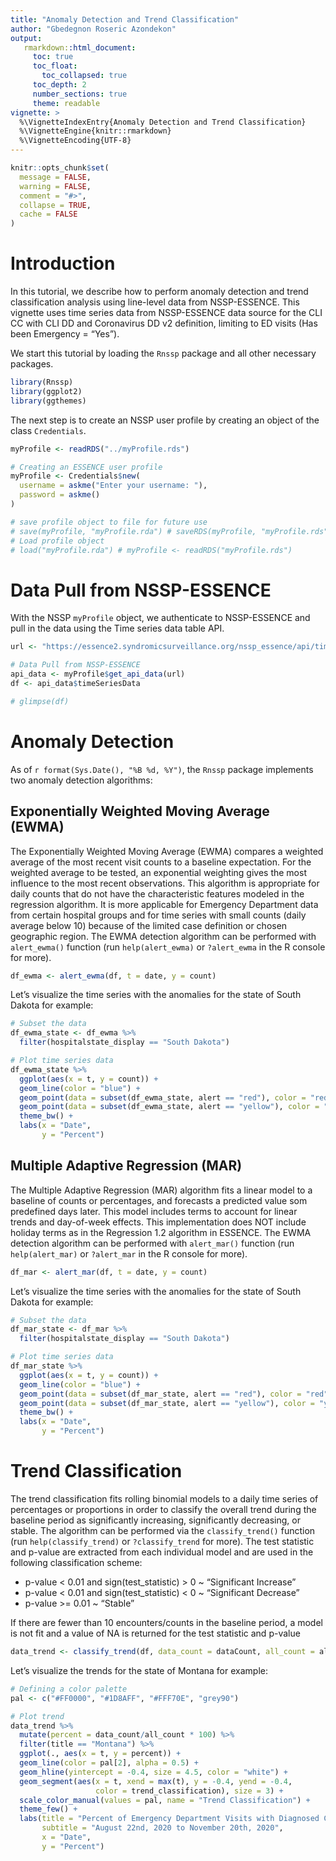 ```yaml
---
title: "Anomaly Detection and Trend Classification"
author: "Gbedegnon Roseric Azondekon"
output:
   rmarkdown::html_document:
     toc: true
     toc_float:
       toc_collapsed: true
     toc_depth: 2
     number_sections: true
     theme: readable
vignette: >
  %\VignetteIndexEntry{Anomaly Detection and Trend Classification}
  %\VignetteEngine{knitr::rmarkdown}
  %\VignetteEncoding{UTF-8}
---
```


```r
knitr::opts_chunk$set(
  message = FALSE,
  warning = FALSE,
  comment = "#>",
  collapse = TRUE,
  cache = FALSE
)
```

# Introduction {-}
In this tutorial, we describe how to perform anomaly detection and trend classification analysis using line-level data from NSSP-ESSENCE. This vignette uses time series data from NSSP-ESSENCE data source for the CLI CC with CLI DD and Coronavirus DD v2 definition, limiting to ED visits (Has been Emergency = "Yes").

We start this tutorial by loading the `Rnssp` package and all other necessary packages.

```r
library(Rnssp)
library(ggplot2)
library(ggthemes)
```

The next step is to create an NSSP user profile by creating an object of the class `Credentials`. 

```r
myProfile <- readRDS("../myProfile.rds")
```


```r
# Creating an ESSENCE user profile
myProfile <- Credentials$new(
  username = askme("Enter your username: "), 
  password = askme()
)

# save profile object to file for future use
# save(myProfile, "myProfile.rda") # saveRDS(myProfile, "myProfile.rds")
# Load profile object
# load("myProfile.rda") # myProfile <- readRDS("myProfile.rds")
```

# Data Pull from NSSP-ESSENCE
With the NSSP `myProfile` object, we authenticate to NSSP-ESSENCE and pull in the data using the Time series data table API.
```r
url <- "https://essence2.syndromicsurveillance.org/nssp_essence/api/timeSeries?endDate=20Nov20&percentParam=ccddCategory&datasource=va_hosp&startDate=22Aug20&medicalGroupingSystem=essencesyndromes&userId=2362&aqtTarget=TimeSeries&ccddCategory=cli%20cc%20with%20cli%20dd%20and%20coronavirus%20dd%20v2&geographySystem=hospitalstate&detector=probregv2&timeResolution=daily&hasBeenE=1&stratVal=&multiStratVal=geography&graphOnly=true&numSeries=0&graphOptions=multipleSmall&seriesPerYear=false&nonZeroComposite=false&removeZeroSeries=true&sigDigits=true&startMonth=January&stratVal=&multiStratVal=geography&graphOnly=true&numSeries=0&graphOptions=multipleSmall&seriesPerYear=false&startMonth=January&nonZeroComposite=false"

# Data Pull from NSSP-ESSENCE
api_data <- myProfile$get_api_data(url)
df <- api_data$timeSeriesData

# glimpse(df)

```

# Anomaly Detection
As of `r format(Sys.Date(), "%B %d, %Y")`, the `Rnssp` package implements two anomaly detection algorithms:

## Exponentially Weighted Moving Average (EWMA)
The Exponentially Weighted Moving Average (EWMA) compares a weighted average of the most recent visit counts to a baseline expectation. For the weighted average to be tested, an exponential weighting gives the most influence to the most recent observations. This algorithm is appropriate for daily counts that do not have the characteristic features modeled in the regression algorithm. It is more applicable for Emergency Department data from certain hospital groups and for time series with small counts (daily average below 10) because of the limited case definition or chosen geographic region. The EWMA detection algorithm can be performed with `alert_ewma()` function (run `help(alert_ewma)` or `?alert_ewma` in the R console for more).

```r
df_ewma <- alert_ewma(df, t = date, y = count)
```

Let's visualize the time series with the anomalies for the state of South Dakota for example:

```r
# Subset the data
df_ewma_state <- df_ewma %>%
  filter(hospitalstate_display == "South Dakota")

# Plot time series data
df_ewma_state %>%
  ggplot(aes(x = t, y = count)) +
  geom_line(color = "blue") +
  geom_point(data = subset(df_ewma_state, alert == "red"), color = "red") +
  geom_point(data = subset(df_ewma_state, alert == "yellow"), color = "yellow") +
  theme_bw() +
  labs(x = "Date",
       y = "Percent")
```


## Multiple Adaptive Regression (MAR)
The Multiple Adaptive Regression (MAR) algorithm fits a linear model to a baseline of counts or percentages, and forecasts a predicted value som predefined days later. This model includes terms to account for linear trends and day-of-week effects. This implementation does NOT include holiday terms as in the Regression 1.2 algorithm in ESSENCE. The EWMA detection algorithm can be performed with `alert_mar()` function (run `help(alert_mar)` or `?alert_mar` in the R console for more).


```r
df_mar <- alert_mar(df, t = date, y = count)
```

Let's visualize the time series with the anomalies for the state of South Dakota for example:

```r
# Subset the data
df_mar_state <- df_mar %>%
  filter(hospitalstate_display == "South Dakota")

# Plot time series data
df_mar_state %>%
  ggplot(aes(x = t, y = count)) +
  geom_line(color = "blue") +
  geom_point(data = subset(df_mar_state, alert == "red"), color = "red") +
  geom_point(data = subset(df_mar_state, alert == "yellow"), color = "yellow") +
  theme_bw() +
  labs(x = "Date",
       y = "Percent")
```

# Trend Classification
The trend classification fits rolling binomial models to a daily time series of percentages or proportions in order to classify the overall trend during the baseline period as significantly increasing, significantly decreasing, or stable. The algorithm can be performed via the `classify_trend()` function (run `help(classify_trend)` or `?classify_trend` for more). The test statistic and p-value are extracted from each individual model and are used in the following classification scheme:

- p-value < 0.01 and sign(test_statistic) > 0 ~ "Significant Increase" 
- p-value < 0.01 and sign(test_statistic) < 0 ~ "Significant Decrease" 
- p-value >= 0.01 ~ "Stable" 

If there are fewer than 10 encounters/counts in the baseline period, a model is not fit and a value of NA is returned for the test statistic and p-value

```r
data_trend <- classify_trend(df, data_count = dataCount, all_count = allCount)
```

Let's visualize the trends for the state of Montana for example:

```r
# Defining a color palette
pal <- c("#FF0000", "#1D8AFF", "#FFF70E", "grey90")

# Plot trend
data_trend %>%
  mutate(percent = data_count/all_count * 100) %>%
  filter(title == "Montana") %>%
  ggplot(., aes(x = t, y = percent)) +
  geom_line(color = pal[2], alpha = 0.5) +
  geom_hline(yintercept = -0.4, size = 4.5, color = "white") +
  geom_segment(aes(x = t, xend = max(t), y = -0.4, yend = -0.4, 
                   color = trend_classification), size = 3) +
  scale_color_manual(values = pal, name = "Trend Classification") +
  theme_few() +
  labs(title = "Percent of Emergency Department Visits with Diagnosed COVID-19",
       subtitle = "August 22nd, 2020 to November 20th, 2020",
       x = "Date",
       y = "Percent")
```

